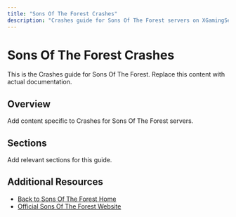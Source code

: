 ```yaml
---
title: "Sons Of The Forest Crashes"
description: "Crashes guide for Sons Of The Forest servers on XGamingServer"
---
```


# Sons Of The Forest Crashes

This is the Crashes guide for Sons Of The Forest. Replace this content with actual documentation.

## Overview

Add content specific to Crashes for Sons Of The Forest servers.

## Sections

Add relevant sections for this guide.

## Additional Resources

- [Back to Sons Of The Forest Home](./index)
- [Official Sons Of The Forest Website](https://example.com)
